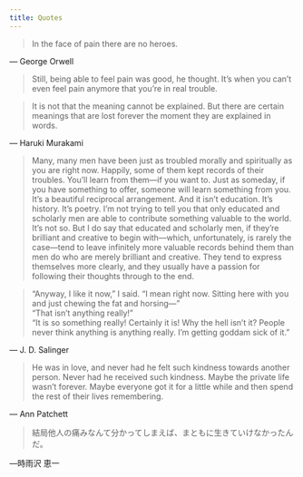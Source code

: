 ```yaml
---
title: Quotes
---
```



> In the face of pain there are no heroes.

— George Orwell


> Still, being able to feel pain was good, he thought. It's when you can't even feel pain anymore that you're in real trouble.

> It is not that the meaning cannot be explained. But there are certain meanings that are lost forever the moment they are explained in words.

— Haruki Murakami

> Many, many men have been just as troubled morally and spiritually as you are right now. Happily, some of them kept records of their troubles. You'll learn from them—if you want to. Just as someday, if you have something to offer, someone will learn something from you. It's a beautiful reciprocal arrangement. And it isn't education. It's history. It's poetry. I'm not trying to tell you that only educated and scholarly men are able to contribute something valuable to the world. It's not so. But I do say that educated and scholarly men, if they're brilliant and creative to begin with—which, unfortunately, is rarely the case—tend to leave infinitely more valuable records behind them than men do who are merely brilliant and creative. They tend to express themselves more clearly, and they usually have a passion for following their thoughts through to the end.

> "Anyway, I like it now," I said. "I mean right now. Sitting here with you and just chewing the fat and horsing—"\
> "That isn't anything really!"\
> "It is so something really! Certainly it is! Why the hell isn't it? People never think anything is anything really. I'm getting goddam sick of it."

— J. D. Salinger

> He was in love, and never had he felt such kindness towards another person. Never had he received such kindness. Maybe the private life wasn't forever. Maybe everyone got it for a little while and then spend the rest of their lives remembering.

— Ann Patchett

> 結局他人の痛みなんて分かってしまえば、まともに生きていけなかったんだ。

—時雨沢 恵一